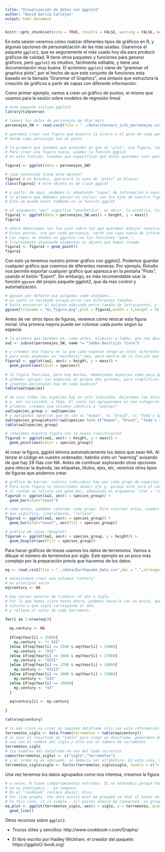 ```yaml
---
title: "Visualización de datos con ggplot2"
author: "David García Callejas"
output: html_document
---
```


```r
knitr::opts_chunk$set(echo = TRUE, results = FALSE, warning = FALSE, message = FALSE)
```

En esta sesión veremos cómo realizar diferentes tipos de gráficos en R, y algunas opciones de personalización de las más usadas. Usaremos el paquete `ggplot2`, que es seguramente el más usado hoy día para producir gráficos de calidad. R tiene otros paquetes y funciones para generar gráficos, pero `ggplot2` es intuitivo, fácilmente editable, y tiene una documentación muy buena. El acrónimo `ggplot2` viene de "grammar of graphics plots", por el hecho de que este conjunto de funciones esta basado en la llamada "Grammar of Graphics", una sintaxis que estructura la creación de gráficos a partir de capas con diferente información. 

Como primer ejemplo, vamos a crear un gráfico de puntos, el mismo que usamos para la sesión sobre modelos de regresión lineal

```r
# este paquete incluye ggplot2
library(tidyverse)

# leemos los datos de personajes de Star Wars
personajes_SW <- read.csv2(file = "../data/starwars_info_personajes.csv",stringsAsFactors = FALSE)

# queremos crear una figura que muestre la altura y el peso de cada personaje, 
# donde cada personaje sea un punto

# lo primero que tenemos que entender es que un "plot", una figura, también la podemos guardar en una variable.
# Para crear una figura nueva, usamos la función ggplot
# en esta función, tenemos que especificar qué datos queremos usar para la figura

figura1 <- ggplot(data = personajes_SW)

# ¿qué contenido tiene este objeto? 
figura1 # en Rstudio, aparecerá la zona de "plots" en blanco.
class(figura1) # este objeto es de clase ggplot

# a partir de aquí, podemos ir añadiendo "capas" de información a nuestra figura vacía
# lo primero que debemos pensar en incluir son los ejes de nuestra figura.
# Esto se puede hacer también en la función ggplot

# el argumento "aes" significa "aesthetics", es decir, la estética, los detalles de la figura.
figura1 <- ggplot(data = personajes_SW,aes(x = height, y = mass))
figura1

# ahora deberíamos ver los ejes sobre los que queremos dibujar nuestros puntos.
# Estos puntos, uno por cada personaje, serán una capa nueva de información.
# Las capas se añaden en ggplot2 con las funciones "geom_", 
# literalmente añadiendo elementos al objeto que hemos creado
figura1 <- figura1 + geom_point()
figura1
```

Con esto ya tenemos nuestro primer gráfico con ggplot2. Podemos guardar cualquier gráfico que creemos de diferentes maneras. Por ejemplo, Rstudio nos permite exportar cualquier gráfico que aparezca en la pestaña "Plots", usando el botón "Export". Sin embargo, es más recomendable usar la función `ggsave` del propio paquete ggplot2, que da más control y automatización. 

```r
# ggsave por defecto usa pulgadas como unidades...
# yo suelo ir haciendo ensayo-error con diferentes tamaños 
# hasta encontrar el balance adecuado entre tamaño de letra/puntos, y fondo
ggsave(filename = "mi_figura.png",plot = figura1,width = 5,height = 5)
```

Antes de ver otros tipos de figuras, veremos cómo retocar esta figura inicial. Una primera mejora puede ser colorear cada punto según su especie.

```r
# lo primero que haremos es, como antes, eliminar a Jabba, que nos descuadra toda la imagen.
sw2 <- subset(personajes_SW, name != "Jabba Desilijic Tiure")

# y creamos una figura en la que cada especie tenga un color diferente
# para esto añadimos un "aesthetic" más, pero dentro de la función que dibuja los puntos.
figura2 <- ggplot(sw2, aes(x = height, y = mass)) +
  geom_point(aes(color = species))
  
# la figura funciona, pero hay muchas, demasiadas especies como para que sea efectiva.
# podemos agrupar las especies en grupos más grandes, para simplificar. 
# ¿Cuántos personajes hay de cada especie?
table(sw2$species)

# de casi todas las especies hay un solo individuo. Dejaremos los droides, los humanos,
# y, por curiosidad, a Yoda. El resto los agruparemos en una categoría "otros"
# primero, creamos una columna idéntica a "species"
sw2$species_group <- sw2$species
# y agrupamos aquellas que no son ni "Human", ni "Droid", ni "Yoda's species"
sw2$species_group[which(!sw2$species %in% c("Human", "Droid", "Yoda's species"))] <- "Other"
table(sw2$species_group)

# rehacemos nuestra figura con la nueva clasificación
figura2 <- ggplot(sw2, aes(x = height, y = mass)) +
  geom_point(aes(color = species_group))
```

Al crear la figura, ggplot elimina automaticamente los datos que sean NA. Al lanzar el código en vuestro ordenador, habréis visto un "warning" avisando de que hay 28 filas con NA. Antes de continuar explorando otras opciones para retocar la leyenda, las etiquetas, títulos, ejes, etc, veremos otros tipos de figuras que podemos crear.

```r
# gráfico de barras: cuántos individuos hay por cada grupo de especies.
# Para esta figura no necesitamos añadir eje y, porque este será el conteo de cada grupo.
# el conteo se calcula con geom_bar, añadiendo el argumento "stat = "count""
figura3 <- ggplot(sw2, aes(x = species_group)) +
  geom_bar(stat="count")

# como antes, podemos colorear cada grupo. Para colorear areas, usamos la orden "fill",
# que significa, literalmente, "relleno".
figura3 <- ggplot(sw2, aes(x = species_group)) +
  geom_bar(stat="count", aes(fill = species_group))

# gráfico de cajas (boxplot)
figura4 <- ggplot(sw2, aes(x = species_group, y = height)) + 
  geom_boxplot(aes(fill = species_group))

```

Para hacer gráficos de líneas usamos los datos de terremotos. Vamos a dibujar el número de terremotos por siglo. Este ejemplo es un poco más complejo por la preparación previa que hacemos de los datos.

```r
eq <- read.csv2(file = "../data/Earthquake_data.csv",dec = ".",stringsAsFactors = FALSE)

# necesitamos crear una columna "century"
# en principio vacía
eq$century <- NA

# hay varias maneras de traducir el año a siglo. 
# Por lo que hemos visto hasta ahora, podemos hacerlo con un bucle, que vaya fila por fila,
# calcule a qué siglo corresponde el año, 
# y rellene el valor de cada terremoto.

for(i in 1:nrow(eq)){
  
  my.century <- NA
  
  if(eq$Year[i] < 1500){
    my.century <- "< XVI"
  }else if(eq$Year[i] >= 1500 & eq$Year[i] < 1600){
    my.century <- "XVI"
  }else if(eq$Year[i] >= 1600 & eq$Year[i] < 1700){
    my.century <- "XVII"
  }else if(eq$Year[i] >= 1700 & eq$Year[i] < 1800){
    my.century <- "XVIII"
  }else if(eq$Year[i] >= 1800 & eq$Year[i] < 1900){
    my.century <- "XIX"
  }else if(eq$Year[i] >= 1900){
    my.century <- "XX"
  }
  
  eq$century[i] <- my.century
  
}

table(eq$century)

# lo más claro es crear un segundo dataframe sólo con esta información
terremotos_siglo <- data.frame(terremotos = table(eq$century))
# al usar el resultado de "table" para crear un dataframe, generamos dos columnas, 
# una con el nombre del siglo y otra con el número de terremotos
terremotos_siglo
# los nombres del dataframe no son del todo correctos
names(terremotos_siglo) <- c("siglo","terremotos")
# y el orden no es adecuado, no debería ser alfabético. En este caso, necesitamos un factor
terremotos_siglo$siglo <- factor(terremotos_siglo$siglo, levels = c("< XVI", "XVI", "XVII", "XVIII", "XIX", "XX"))
```

Una vez tenemos los datos agrupados como nos interesa, creamos la figura

```r
# a veces, R tiene comportamientos extraños. Si no entendéis porqué hace falta "group = 1",
# no os preocupéis... yo tampoco.
# En el "cookbook" (enlace abajo), dice: 
# For line graphs, the data points must be grouped so that it knows which points to connect. 
# In this case, it is simple – all points should be connected, so group=1.
eq.plot <- ggplot(terremotos_siglo, aes(x = siglo, y = terremotos, group = 1)) +
  geom_line()
```


Otros recursos sobre `ggplot2`:

* Trucos útiles y sencillos: http://www.cookbook-r.com/Graphs/

* El libro escrito por Hadley Wickham, el creador del paquete: https://ggplot2-book.org/

